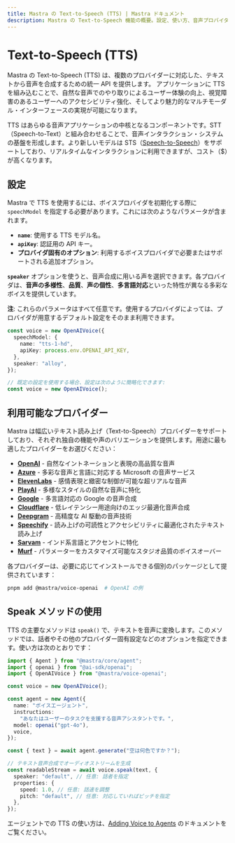 ```yaml
---
title: Mastra の Text-to-Speech (TTS) | Mastra ドキュメント
description: Mastra の Text-to-Speech 機能の概要。設定、使い方、音声プロバイダーとの連携について解説します。
---
```


# Text-to-Speech (TTS)

Mastra の Text-to-Speech (TTS) は、複数のプロバイダーに対応した、テキストから音声を合成するための統一 API を提供します。
アプリケーションに TTS を組み込むことで、自然な音声でのやり取りによるユーザー体験の向上、視覚障害のあるユーザーへのアクセシビリティ強化、そしてより魅力的なマルチモーダル・インターフェースの実現が可能になります。

TTS はあらゆる音声アプリケーションの中核となるコンポーネントです。STT（Speech-to-Text）と組み合わせることで、音声インタラクション・システムの基盤を形成します。より新しいモデルは STS（[Speech-to-Speech](./speech-to-speech)）をサポートしており、リアルタイムなインタラクションに利用できますが、コスト（$）が高くなります。

## 設定

Mastra で TTS を使用するには、ボイスプロバイダを初期化する際に `speechModel` を指定する必要があります。これには次のようなパラメータが含まれます。

* **`name`**: 使用する TTS モデル名。
* **`apiKey`**: 認証用の API キー。
* **プロバイダ固有のオプション**: 利用するボイスプロバイダで必要またはサポートされる追加オプション。

**`speaker`** オプションを使うと、音声合成に用いる声を選択できます。各プロバイダは、**音声の多様性**、**品質**、**声の個性**、**多言語対応**といった特性が異なる多彩なボイスを提供しています。

**注**: これらのパラメータはすべて任意です。使用するプロバイダによっては、プロバイダが用意するデフォルト設定をそのまま利用できます。

```typescript
const voice = new OpenAIVoice({
  speechModel: {
    name: "tts-1-hd",
    apiKey: process.env.OPENAI_API_KEY,
  },
  speaker: "alloy",
});

// 既定の設定を使用する場合、設定は次のように簡略化できます:
const voice = new OpenAIVoice();
```


## 利用可能なプロバイダー

Mastra は幅広いテキスト読み上げ（Text-to-Speech）プロバイダーをサポートしており、それぞれ独自の機能や声のバリエーションを提供します。用途に最も適したプロバイダーをお選びください：

* [**OpenAI**](/reference/voice/openai/) - 自然なイントネーションと表現の高品質な音声
* [**Azure**](/reference/voice/azure/) - 多彩な音声と言語に対応する Microsoft の音声サービス
* [**ElevenLabs**](/reference/voice/elevenlabs/) - 感情表現と緻密な制御が可能な超リアルな音声
* [**PlayAI**](/reference/voice/playai/) - 多様なスタイルの自然な音声に特化
* [**Google**](/reference/voice/google/) - 多言語対応の Google の音声合成
* [**Cloudflare**](/reference/voice/cloudflare/) - 低レイテンシー用途向けのエッジ最適化音声合成
* [**Deepgram**](/reference/voice/deepgram/) - 高精度な AI 駆動の音声技術
* [**Speechify**](/reference/voice/speechify/) - 読み上げの可読性とアクセシビリティに最適化されたテキスト読み上げ
* [**Sarvam**](/reference/voice/sarvam/) - インド系言語とアクセントに特化
* [**Murf**](/reference/voice/murf/) - パラメーターをカスタマイズ可能なスタジオ品質のボイスオーバー

各プロバイダーは、必要に応じてインストールできる個別のパッケージとして提供されています：

```bash
pnpm add @mastra/voice-openai  # OpenAI の例
```


## Speak メソッドの使用

TTS の主要なメソッドは `speak()` で、テキストを音声に変換します。このメソッドでは、話者やその他のプロバイダー固有設定などのオプションを指定できます。使い方は次のとおりです：

```typescript
import { Agent } from "@mastra/core/agent";
import { openai } from "@ai-sdk/openai";
import { OpenAIVoice } from "@mastra/voice-openai";

const voice = new OpenAIVoice();

const agent = new Agent({
  name: "ボイスエージェント",
  instructions:
    "あなたはユーザーのタスクを支援する音声アシスタントです。",
  model: openai("gpt-4o"),
  voice,
});

const { text } = await agent.generate("空は何色ですか？");

// テキスト音声合成でオーディオストリームを生成
const readableStream = await voice.speak(text, {
  speaker: "default", // 任意: 話者を指定
  properties: {
    speed: 1.0, // 任意: 話速を調整
    pitch: "default", // 任意: 対応していればピッチを指定
  },
});
```

エージェントでの TTS の使い方は、[Adding Voice to Agents](../agents/adding-voice.mdx) のドキュメントをご覧ください。
